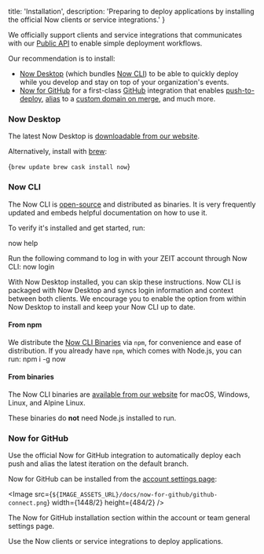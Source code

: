 
  title: 'Installation',
  description: 'Preparing to deploy applications by installing the official Now clients or service integrations.'
}

We officially support clients and service integrations that communicates with our [Public API](/docs/api) to enable simple deployment workflows.

Our recommendation is to install:

- [Now Desktop](#now-desktop) (which bundles [Now CLI](#now-cli)) to be able to quickly deploy while you develop and stay on top of your organization's events.
- [Now for GitHub](#now-for-github) for a first-class [GitHub](https://github.com) integration that enables [push-to-deploy](#), [alias](#) to a [custom domain on merge](#), and much more.

### Now Desktop
The latest Now Desktop is [downloadable from our website](/download).

Alternatively, install with [brew](https://brew.sh/):

<TerminalInput>{`brew update
brew cask install now`}</TerminalInput>

### Now CLI
The Now CLI is [open-source](https://github.com/zeit/now-cli) and distributed as binaries. It is very frequently updated and embeds helpful documentation on how to use it.

To verify it's installed and get started, run:

<TerminalInput>now help</TerminalInput>

Run the following command to log in with your ZEIT account through Now CLI:
<TerminalInput>now login</TerminalInput>

<Note>
  With <GenericLink href="#now-desktop">Now Desktop</GenericLink> installed, you can skip these instructions. Now CLI is packaged with Now Desktop and syncs login information and context between both clients. We encourage you to enable the option from within Now Desktop to install and keep your Now CLI up to date.
</Note>

#### From npm
We distribute the [Now CLI Binaries](#from-binaries) via `npm`, for convenience and ease of distribution. If you already have `npm`, which comes with Node.js, you can run:
<TerminalInput>npm i -g now</TerminalInput>

#### From binaries
The Now CLI binaries are [available from our website](/download#now-cli) for macOS, Windows, Linux, and Alpine Linux.

These binaries do **not** need Node.js installed to run.

### Now for GitHub
Use the official Now for GitHub integration to automatically deploy each push and alias the latest iteration on the default branch.

Now for GitHub can be installed from the [account settings page](/account):

<Image
src={`${IMAGE_ASSETS_URL}/docs/now-for-github/github-connect.png`}
width={1448/2}
height={484/2}
/>
<Caption>The Now for GitHub installation section within the account or team general settings page.</Caption>

<Card title="Read Next: Deployment Basics" href="/docs/v2/deployments/basics">Use the Now clients or service integrations to deploy applications.</Card>

